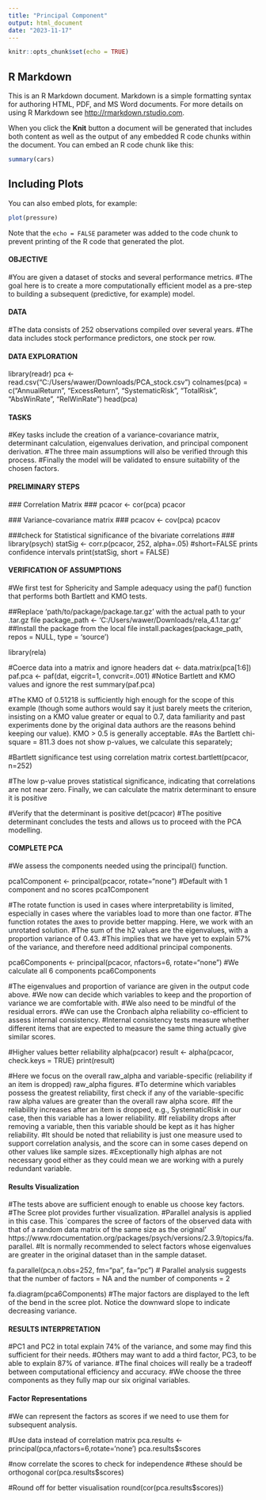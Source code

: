 ---
title: "Principal Component"
output: html_document
date: "2023-11-17"
---

```{r setup, include=FALSE}
knitr::opts_chunk$set(echo = TRUE)
```

## R Markdown

This is an R Markdown document. Markdown is a simple formatting syntax for authoring HTML, PDF, and MS Word documents. For more details on using R Markdown see <http://rmarkdown.rstudio.com>.

When you click the **Knit** button a document will be generated that includes both content as well as the output of any embedded R code chunks within the document. You can embed an R code chunk like this:

```{r cars}
summary(cars)
```

## Including Plots

You can also embed plots, for example:

```{r pressure, echo=FALSE}
plot(pressure)
```

Note that the `echo = FALSE` parameter was added to the code chunk to prevent printing of the R code that generated the plot.


#### OBJECTIVE ####
  #You are given a dataset of stocks and several performance metrics. 
  #The goal here is to create a more computationally efficient model as a pre-step to building a subsequent (predictive, for example) model.


#### DATA ####
  #The data consists of 252 observations compiled over several years. 
  #The data includes stock performance predictors, one stock per row.
  
  
#### DATA EXPLORATION ####
library(readr)
pca <- read.csv("C:/Users/wawer/Downloads/PCA_stock.csv")
colnames(pca) = c("AnnualReturn", "ExcessReturn", "SystematicRisk", "TotalRisk", "AbsWinRate", "RelWinRate")
head(pca)


#### TASKS ####
  #Key tasks include the creation of a variance-covariance matrix, determinant calculation, eigenvalues derivation, and principal component derivation. 
  #The three main assumptions will also be verified through this process.
  #Finally the model will be validated to ensure suitability of the chosen factors.
  
  
#### PRELIMINARY STEPS ####

 ### Correlation Matrix ###
pcacor <- cor(pca)
pcacor

 ### Variance-covariance matrix ###
pcacov <- cov(pca)
pcacov

 ###check for Statistical significance of the bivariate correlations ###
library(psych)
statSig <- corr.p(pcacor, 252, alpha=.05)
 #short=FALSE prints confidence intervals
print(statSig, short = FALSE) 


#### VERIFICATION OF ASSUMPTIONS ####
  #We first test for Sphericity and Sample adequacy using the paf() function that performs both Bartlett and KMO tests.
  
  ##Replace 'path/to/package/package.tar.gz' with the actual path to your .tar.gz file
package_path <- 'C:/Users/wawer/Downloads/rela_4.1.tar.gz'
  ##Install the package from the local file
install.packages(package_path, repos = NULL, type = 'source')

library(rela)

  #Coerce data into a matrix and ignore headers
dat <- data.matrix(pca[1:6])
paf.pca <- paf(dat, eigcrit=1, convcrit=.001)
  #Notice Bartlett and KMO values and ignore the rest
summary(paf.pca) 

  #The KMO of 0.51218 is sufficiently high enough for the scope of this example (though some authors would say it just barely meets the criterion, insisting on a KMO value greater or equal to 0.7, data familiarity and past experiments done by the original data authors are the reasons behind keeping our value). KMO > 0.5 is generally acceptable.
  #As the Bartlett chi-square = 811.3 does not show p-values, we calculate this separately;
  
  #Bartlett significance test using correlation matrix
cortest.bartlett(pcacor, n=252)

  #The low p-value proves statistical significance, indicating that correlations are not near zero. Finally, we can calculate the matrix determinant to ensure it is positive
  
  #Verify that the determinant is positive
det(pcacor)
  #The positive determinant concludes the tests and allows us to proceed with the PCA modelling.
  
  
#### COMPLETE PCA ####
  #We assess the components needed using the principal() function.
  
pca1Component <- principal(pcacor, rotate="none")
  #Default with 1 component and no scores
pca1Component

  #The rotate function is used in cases where interpretability is limited, especially in cases where the variables load to more than one factor. 
  #The function rotates the axes to provide better mapping. Here, we work with an unrotated solution.
  #The sum of the h2 values are the eigenvalues, with a proportion variance of 0.43. 
  #This implies that we have yet to explain 57% of the variance, and therefore need additional principal components.
  
pca6Components <- principal(pcacor, nfactors=6, rotate="none")
  #We calculate all 6 components
pca6Components

  #The eigenvalues and proportion of variance are given in the output code above. 
  #We now can decide which variables to keep and the proportion of variance we are comfortable with.
  #We also need to be mindful of the residual errors. 
  #We can use the Cronbach alpha reliability co-efficient to assess internal consistency. 
  #Internal consistency tests measure whether different items that are expected to measure the same thing actually give similar scores.

  #Higher values better reliability
alpha(pcacor) 
result <- alpha(pcacor, check.keys = TRUE)
print(result)

  #Here we focus on the overall raw_alpha and variable-specific (reliability if an item is dropped) raw_alpha figures. 
  #To determine which variables possess the greatest reliability, first check if any of the variable-specific raw alpha values are greater than the overall raw alpha score. 
  #If the reliability increases after an item is dropped, e.g., SystematicRisk in our case, then this variable has a lower reliability. 
  #If reliability drops after removing a variable, then this variable should be kept as it has higher reliability.
  #It should be noted that reliability is just one measure used to support correlation analysis, and the score can in some cases depend on other values like sample sizes. 
  #Exceptionally high alphas are not necessary good either as they could mean we are working with a purely redundant variable.


#### Results Visualization ####
  #The tests above are sufficient enough to enable us choose key factors. 
  #The Scree plot provides further visualization. 
  #Parallel analysis is applied in this case. This `compares the scree of factors of the observed data with that of a random data matrix of the same size as the original’ https://www.rdocumentation.org/packages/psych/versions/2.3.9/topics/fa.parallel. 
  #It is normally recommended to select factors whose eigenvalues are greater in the original dataset than in the sample dataset.

fa.parallel(pca,n.obs=252, fm="pa", fa="pc")
  # Parallel analysis suggests that the number of factors =  NA  and the number of components =  2
  
fa.diagram(pca6Components) 
  #The major factors are displayed to the left of the bend in the scree plot. Notice the downward slope to indicate decreasing variance.
  
  
#### RESULTS INTERPRETATION ####
  #PC1 and PC2 in total explain 74% of the variance, and some may find this sufficient for their needs. 
  #Others may want to add a third factor, PC3, to be able to explain 87% of variance. 
  #The final choices will really be a tradeoff between computational efficiency and accuracy.
  #We choose the three components as they fully map our six original variables.


#### Factor Representations ####
  #We can represent the factors as scores if we need to use them for subsequent analysis.

  #Use data instead of correlation matrix
pca.results <- principal(pca,nfactors=6,rotate='none')
pca.results$scores

  #now correlate the scores to check for independence
  #these should be orthogonal
cor(pca.results$scores) 

  #Round off for better visualisation
round(cor(pca.results$scores))
